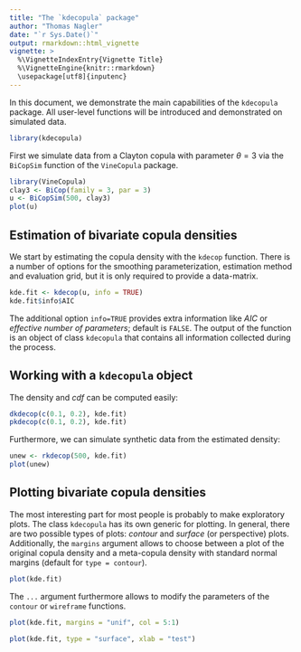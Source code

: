 ```yaml
---
title: "The `kdecopula` package"
author: "Thomas Nagler"
date: "`r Sys.Date()`"
output: rmarkdown::html_vignette
vignette: >
  %\VignetteIndexEntry{Vignette Title}
  %\VignetteEngine{knitr::rmarkdown}
  \usepackage[utf8]{inputenc}
---
```


In this document, we demonstrate the main capabilities of the `kdecopula` package. All user-level functions will be introduced and demonstrated on simulated data.
```r
library(kdecopula)
```

First we simulate data from a Clayton copula with parameter $\theta = 3$ via the `BiCopSim` function of the `VineCopula` package.

```r
library(VineCopula)
clay3 <- BiCop(family = 3, par = 3)
u <- BiCopSim(500, clay3)
plot(u)
```


Estimation of bivariate copula densities
-------------------------

We start by estimating the copula density with the `kdecop` function. There is a number of options for the smoothing parameterization, estimation method and evaluation grid, but it is only required to provide a data-matrix.

```r
kde.fit <- kdecop(u, info = TRUE)
kde.fit$info$AIC
```

The additional option `info=TRUE` provides extra information like *AIC* or *effective number of parameters*; default is `FALSE`. The output of the function is an object of class `kdecopula` that contains all information collected during the process. 

Working with a `kdecopula` object
-------------------------

The density and *cdf* can be computed easily:

```r
dkdecop(c(0.1, 0.2), kde.fit)
pkdecop(c(0.1, 0.2), kde.fit)
```

Furthermore, we can simulate synthetic data from the estimated density:
```r
unew <- rkdecop(500, kde.fit)
plot(unew)
```

Plotting bivariate copula densities
-------------------------

The most interesting part for most people is probably to make exploratory plots. The class `kdecopula` has its own generic for plotting. In general, there are two possible types of plots: *contour* and *surface* (or perspective) plots. Additionally, the `margins` argument allows to choose between a plot of the original copula density and a meta-copula density with standard normal margins (default for `type = contour`).
```r
plot(kde.fit)
```

The `...` argument furthermore allows to modify the parameters of the `contour` or `wireframe` functions.

```r
plot(kde.fit, margins = "unif", col = 5:1)
```
```r
plot(kde.fit, type = "surface", xlab = "test")
```

